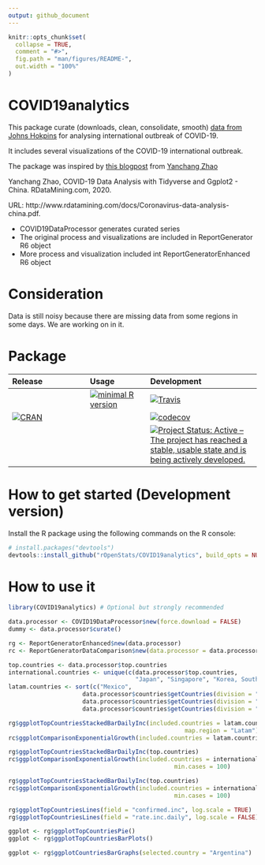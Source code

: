 ```yaml
---
output: github_document
---
```


<!-- README.md is generated from README.Rmd. Please edit that file -->

```r
knitr::opts_chunk$set(
  collapse = TRUE,
  comment = "#>",
  fig.path = "man/figures/README-",
  out.width = "100%"
)
```



# COVID19analytics

 <!-- . -->

This package curate (downloads, clean, consolidate, smooth) [data from Johns Hokpins](https://github.com/CSSEGISandData/COVID-19/) for analysing international outbreak of COVID-19. 
 
It includes several visualizations of the COVID-19 international outbreak.

The package was inspired by [this blogpost](https://www.r-bloggers.com/coronavirus-data-analysis-with-r-tidyverse-and-ggplot2/) from [Yanchang Zhao](https://www.r-bloggers.com/author/yanchang-zhao/)


Yanchang Zhao, COVID-19 Data Analysis with Tidyverse and Ggplot2 - China. RDataMining.com, 2020.

URL: http://www.rdatamining.com/docs/Coronavirus-data-analysis-china.pdf.

* COVID19DataProcessor generates curated series
* The original process and visualizations are included in ReportGenerator R6 object 
* More process and visualization included int ReportGeneratorEnhanced R6 object

# Consideration
Data is still noisy because there are missing data from some regions in some days. We are working on in it.



# Package

<!-- badges: start -->
| Release | Usage | Development |
|:--------|:------|:------------|
| | [![minimal R version](https://img.shields.io/badge/R%3E%3D-3.4.0-blue.svg)](https://cran.r-project.org/) | [![Travis](https://travis-ci.org/rOpenStats/COVID19analytics.svg?branch=master)](https://travis-ci.org/rOpenStats/COVID19analytics) |
| [![CRAN](http://www.r-pkg.org/badges/version/COVID19analytics)](https://cran.r-project.org/package=COVID19analytics) | | [![codecov](https://codecov.io/gh/rOpenStats/COVID19analytics/branch/master/graph/badge.svg)](https://codecov.io/gh/rOpenStats/COVID19analytics) |
|||[![Project Status: Active – The project has reached a stable, usable state and is being actively developed.](https://www.repostatus.org/badges/latest/active.svg)](https://www.repostatus.org/#active)|
<!-- badges: end -->

# How to get started (Development version)

Install the R package using the following commands on the R console:

```R
# install.packages("devtools")
devtools::install_github("rOpenStats/COVID19analytics", build_opts = NULL)
```

# How to use it

```r
library(COVID19analytics) # Optional but strongly recommended
```

```r
data.processor <- COVID19DataProcessor$new(force.download = FALSE)
dummy <- data.processor$curate()

rg <- ReportGeneratorEnhanced$new(data.processor)
rc <- ReportGeneratorDataComparison$new(data.processor = data.processor)

top.countries <- data.processor$top.countries
international.countries <- unique(c(data.processor$top.countries,
                                    "Japan", "Singapore", "Korea, South"))
latam.countries <- sort(c("Mexico",
                     data.processor$countries$getCountries(division = "sub.continent", name = "Caribbean"),
                     data.processor$countries$getCountries(division = "sub.continent", name = "Central America"),
                     data.processor$countries$getCountries(division = "sub.continent", name = "South America")))

```

```r
rg$ggplotTopCountriesStackedBarDailyInc(included.countries = latam.countries,
                                                  map.region = "Latam")
rc$ggplotComparisonExponentialGrowth(included.countries = latam.countries, min.cases = 20)

```


```r
rg$ggplotTopCountriesStackedBarDailyInc(top.countries)
rc$ggplotComparisonExponentialGrowth(included.countries = international.countries, 
                                               min.cases = 100)
```


```r
rg$ggplotTopCountriesStackedBarDailyInc(top.countries)
rc$ggplotComparisonExponentialGrowth(included.countries = international.countries, 
                                               min.cases = 100)
```

```r
rg$ggplotTopCountriesLines(field = "confirmed.inc", log.scale = TRUE)
rg$ggplotTopCountriesLines(field = "rate.inc.daily", log.scale = FALSE)
```


```r
ggplot <- rg$ggplotTopCountriesPie()
ggplot <- rg$ggplotTopCountriesBarPlots()
```


```r
ggplot <- rg$ggplotCountriesBarGraphs(selected.country = "Argentina")
```



